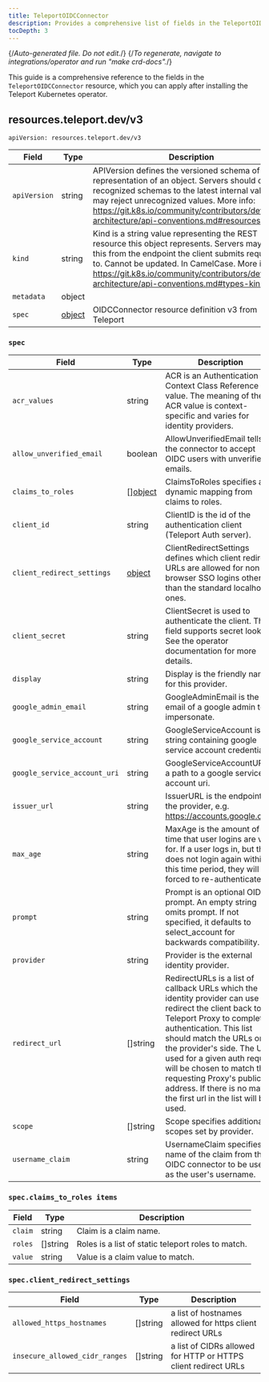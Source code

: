 ```yaml
---
title: TeleportOIDCConnector
description: Provides a comprehensive list of fields in the TeleportOIDCConnector resource available through the Teleport Kubernetes operator
tocDepth: 3
---
```


{/*Auto-generated file. Do not edit.*/}
{/*To regenerate, navigate to integrations/operator and run "make crd-docs".*/}

This guide is a comprehensive reference to the fields in the `TeleportOIDCConnector`
resource, which you can apply after installing the Teleport Kubernetes operator.


## resources.teleport.dev/v3

`apiVersion: resources.teleport.dev/v3`

|Field|Type|Description|
|---|---|---|
|`apiVersion`|string|APIVersion defines the versioned schema of this representation of an object. Servers should convert recognized schemas to the latest internal value, and may reject unrecognized values. More info: https://git.k8s.io/community/contributors/devel/sig-architecture/api-conventions.md#resources|
|`kind`|string|Kind is a string value representing the REST resource this object represents. Servers may infer this from the endpoint the client submits requests to. Cannot be updated. In CamelCase. More info: https://git.k8s.io/community/contributors/devel/sig-architecture/api-conventions.md#types-kinds|
|`metadata`|object||
|`spec`|[object](#spec)|OIDCConnector resource definition v3 from Teleport|

### `spec`

|Field|Type|Description|
|---|---|---|
|`acr_values`|string|ACR is an Authentication Context Class Reference value. The meaning of the ACR value is context-specific and varies for identity providers.|
|`allow_unverified_email`|boolean|AllowUnverifiedEmail tells the connector to accept OIDC users with unverified emails.|
|`claims_to_roles`|[][object](#specclaims_to_roles-items)|ClaimsToRoles specifies a dynamic mapping from claims to roles.|
|`client_id`|string|ClientID is the id of the authentication client (Teleport Auth server).|
|`client_redirect_settings`|[object](#specclient_redirect_settings)|ClientRedirectSettings defines which client redirect URLs are allowed for non-browser SSO logins other than the standard localhost ones.|
|`client_secret`|string|ClientSecret is used to authenticate the client. This field supports secret lookup. See the operator documentation for more details.|
|`display`|string|Display is the friendly name for this provider.|
|`google_admin_email`|string|GoogleAdminEmail is the email of a google admin to impersonate.|
|`google_service_account`|string|GoogleServiceAccount is a string containing google service account credentials.|
|`google_service_account_uri`|string|GoogleServiceAccountURI is a path to a google service account uri.|
|`issuer_url`|string|IssuerURL is the endpoint of the provider, e.g. https://accounts.google.com.|
|`max_age`|string|MaxAge is the amount of time that user logins are valid for. If a user logs in, but then does not login again within this time period, they will be forced to re-authenticate.|
|`prompt`|string|Prompt is an optional OIDC prompt. An empty string omits prompt. If not specified, it defaults to select_account for backwards compatibility.|
|`provider`|string|Provider is the external identity provider.|
|`redirect_url`|[]string|RedirectURLs is a list of callback URLs which the identity provider can use to redirect the client back to the Teleport Proxy to complete authentication. This list should match the URLs on the provider's side. The URL used for a given auth request will be chosen to match the requesting Proxy's public address. If there is no match, the first url in the list will be used.|
|`scope`|[]string|Scope specifies additional scopes set by provider.|
|`username_claim`|string|UsernameClaim specifies the name of the claim from the OIDC connector to be used as the user's username.|

### `spec.claims_to_roles items`

|Field|Type|Description|
|---|---|---|
|`claim`|string|Claim is a claim name.|
|`roles`|[]string|Roles is a list of static teleport roles to match.|
|`value`|string|Value is a claim value to match.|

### `spec.client_redirect_settings`

|Field|Type|Description|
|---|---|---|
|`allowed_https_hostnames`|[]string|a list of hostnames allowed for https client redirect URLs|
|`insecure_allowed_cidr_ranges`|[]string|a list of CIDRs allowed for HTTP or HTTPS client redirect URLs|

